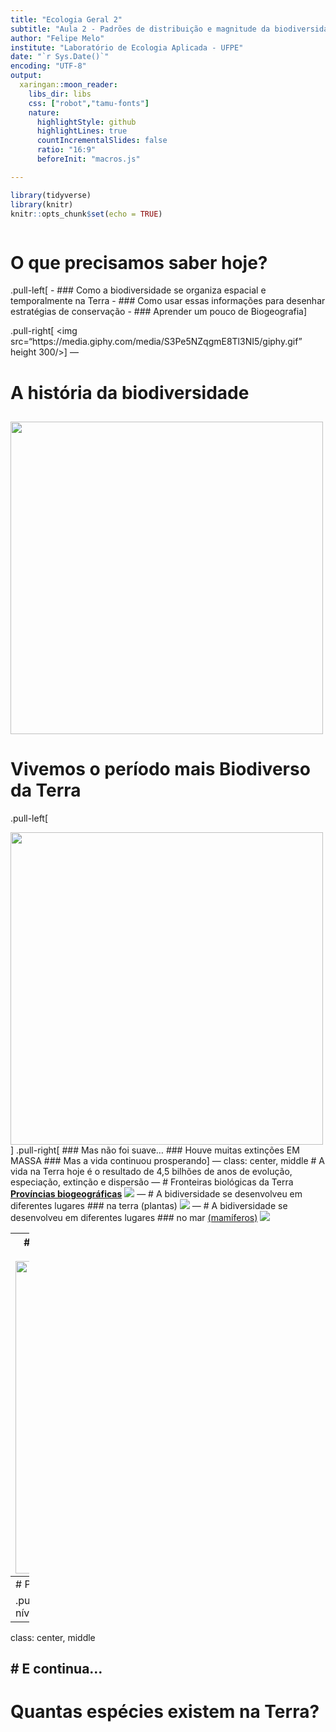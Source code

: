 ```yaml
---
title: "Ecologia Geral 2"
subtitle: "Aula 2 - Padrões de distribuição e magnitude da biodiversidade"
author: "Felipe Melo"
institute: "Laboratório de Ecologia Aplicada - UFPE"
date: "`r Sys.Date()`"
encoding: "UTF-8"
output: 
  xaringan::moon_reader:
    libs_dir: libs
    css: ["robot","tamu-fonts"]
    nature:
      highlightStyle: github
      highlightLines: true
      countIncrementalSlides: false
      ratio: "16:9"
      beforeInit: "macros.js"

---
```

```r
library(tidyverse)
library(knitr)
knitr::opts_chunk$set(echo = TRUE)
```

```r

```

# O que precisamos saber hoje?

.pull-left[
- ### Como a biodiversidade se organiza espacial e temporalmente na Terra
- ### Como usar essas informações para desenhar estratégias de conservação
- ### Aprender um pouco de Biogeografia
]

.pull-right[
<img src="https://media.giphy.com/media/S3Pe5NZqgmE8Tl3NI5/giphy.gif" height 300/>
]
---

# A história da biodiversidade

<img src="https://www.researchgate.net/profile/Dirk-Olbers/publication/263466153/figure/fig10/AS:296039673286669@1447592766800/Development-of-life-on-Earth-shown-as-a-spiralling-timeline_W640.jpg" height = 500/>
---
# Vivemos o período mais Biodiverso da Terra
.pull-left[

<img src="https://ars.els-cdn.com/content/image/3-s2.0-B9780123852274000055-f06-27-9780123852274.jpg?" height= 500/>
]
.pull-right[
### Mas não foi suave...
### Houve muitas extinções EM MASSA
### Mas a vida continuou prosperando
]
---
class: center, middle
# A vida na Terra hoje é o resultado de 4,5 bilhões de anos de evolução, especiação, extinção e dispersão
---
# Fronteiras biológicas da Terra
[**Províncias biogeográficas**](https://en.wikipedia.org/wiki/Biogeographic_realm)
<img src="https://upload.wikimedia.org/wikipedia/commons/thumb/3/3c/Ecozones.svg/1920px-Ecozones.svg.png"/>
---
# A bidiversidade se desenvolveu em diferentes lugares
### na terra (plantas)
<img src="https://upload.wikimedia.org/wikipedia/commons/thumb/7/7f/Biodiversity_Global_Plant_Species.png/800px-Biodiversity_Global_Plant_Species.png"/>
---
# A bidiversidade se desenvolveu em diferentes lugares
### no mar [(mamíferos)](https://journals.plos.org/plosone/article?id=10.1371/journal.pone.0019653)
<img src="https://journals.plos.org/plosone/article/figure/image?size=large&id=info:doi/10.1371/journal.pone.0019653.g001"/>

---
# A própria árvore da vida é bastante desigual em termos de diversidade
<img src="https://upload.wikimedia.org/wikipedia/commons/thumb/9/98/A_Novel_Representation_Of_The_Tree_Of_Life.png/800px-A_Novel_Representation_Of_The_Tree_Of_Life.png" height = 500/>
---
# Padrões e mais padrões
.pull-left[
<img src="https://www.researchgate.net/profile/Andy-Purvis/publication/12497295/figure/fig2/AS:286653269725201@1445354873766/Subtaxa-within-taxa-are-often-distributed-unevenlyUneven-distribution-of-species-among_W640.jpg"/>
[Purvis & Hector¨ (2000).](https://www.nature.com/articles/35012221)
]

.pull-right[
- ### Esse padrão aninhado acontece em todos os níveis de vida
<img src="https://3.bp.blogspot.com/-6Cre3lTjytI/W685AQ_irVI/AAAAAAAAAFY/9t1JpXx-sDs_mfFxk8KhGxOOQ2tc3UZmgCLcBGAs/s1600/bd1.jpg"/>
]
---
class: center, middle

# E continua...
---
# Quantas espécies existem na Terra?


